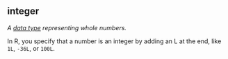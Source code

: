 ## integer

<dfn>A [data type](#data-type) representing whole numbers.</dfn>

In R, you specify that a number is an integer by adding an L at the end, like `1L`, `-36L`, or `100L`.